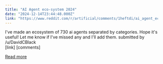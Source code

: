 ```yaml
---
title: "AI Agent eco-system 2024"
date: "2024-12-14T23:44:48.000Z"
link: "https://www.reddit.com/r/artificial/comments/1heftdi/ai_agent_ecosystem_2024/"
---
```


I've made an ecosystem of 730 ai agents separated by categories. Hope it's useful! Let me know if I've missed any and I'll add them. 
    submitted by    /u/DavidCBlack  
 [link]   [comments]

[Read more](https://www.reddit.com/r/artificial/comments/1heftdi/ai_agent_ecosystem_2024/)
